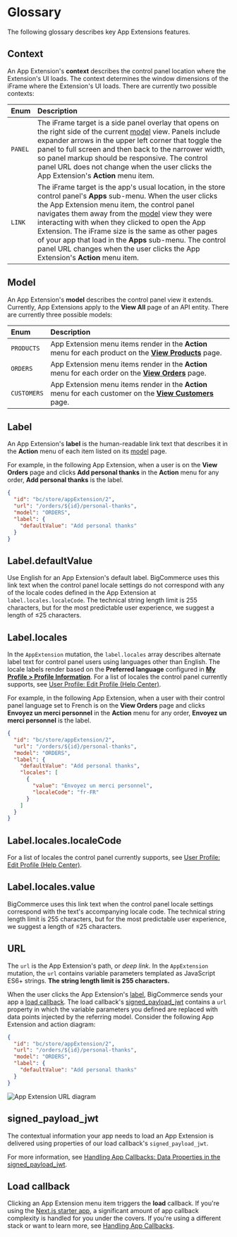 
# Glossary

The following glossary describes key App Extensions features.

## Context

An App Extension's **context** describes the control panel location where the Extension's UI loads. The context determines the window dimensions of the iFrame where the Extension's UI loads. There are currently two possible contexts:

| Enum | Description |
|:-----|:------------|
| `PANEL` | The iFrame target is a side panel overlay that opens on the right side of the current [model](#model) view. Panels include expander arrows in the upper left corner that toggle the panel to full screen and then back to the narrower width, so panel markup should be responsive. The control panel URL does not change when the user clicks the App Extension's **Action** menu item. |
| `LINK` | The iFrame target is the app's usual location, in the store control panel's **Apps** sub-menu. When the user clicks the App Extension menu item, the control panel navigates them away from the [model](#model) view they were interacting with when they clicked to open the App Extension. The iFrame size is the same as other pages of your app that load in the **Apps** sub-menu. The control panel URL changes when the user clicks the App Extension's **Action** menu item. |

## Model

An App Extension's **model** describes the control panel view it extends. Currently, App Extensions apply to the **View All** page of an API entity. There are currently three possible models:

| Enum | Description |
|:-----|:------------|
| `PRODUCTS` | App Extension menu items render in the **Action** menu for each product on the **[View Products](https://login.bigcommerce.com/deep-links/manage/products)** page. |
| `ORDERS` | App Extension menu items render in the **Action** menu for each order on the **[View Orders](https://login.bigcommerce.com/deep-links/manage/orders)** page. |
| `CUSTOMERS` | App Extension menu items render in the **Action** menu for each customer on the **[View Customers](https://login.bigcommerce.com/deep-links/manage/customers)** page. |

## Label

An App Extension's **label** is the human-readable link text that describes it in the **Action** menu of each item listed on its [model](#model) page.

For example, in the following App Extension, when a user is on the **View Orders** page and clicks **Add personal thanks** in the **Action** menu for any order, **Add personal thanks** is the label.

```json filename="Partial App Extension query response, Add personal thanks" showLineNumbers copy
{
  "id": "bc/store/appExtension/2",
  "url": "/orders/${id}/personal-thanks",
  "model": "ORDERS",
  "label": {
    "defaultValue": "Add personal thanks"
  }
}
```

## Label.defaultValue

Use English for an App Extension's default label. BigCommerce uses this link text when the control panel locale settings do not correspond with any of the locale codes defined in the App Extension at `label.locales.localeCode`. The technical string length limit is 255 characters, but for the most predictable user experience, we suggest a length of ≤25 characters.

## Label.locales

In the `AppExtension` mutation, the `label.locales` array describes alternate label text for control panel users using languages other than English. The locale labels render based on the **Preferred language** configured in **[My Profile > Profile Information](https://login.bigcommerce.com/deep-links/manage/user-settings/profile)**. For a list of locales the control panel currently supports, see [User Profile: Edit Profile (Help Center)](https://support.bigcommerce.com/s/article/User-Profile#edit-profile). 

For example, in the following App Extension, when a user with their control panel language set to French is on the **View Orders** page and clicks **Envoyez un merci personnel** in the **Action** menu for any order, **Envoyez un merci personnel** is the label.

```json filename="Partial App Extension query response, Add personal thanks" showLineNumbers copy
{
  "id": "bc/store/appExtension/2",
  "url": "/orders/${id}/personal-thanks",
  "model": "ORDERS",
  "label": {
    "defaultValue": "Add personal thanks",
    "locales": [
      {
        "value": "Envoyez un merci personnel",
        "localeCode": "fr-FR"
      }
    ]
  }
}
```

## Label.locales.localeCode

For a list of locales the control panel currently supports, see [User Profile: Edit Profile (Help Center)](https://support.bigcommerce.com/s/article/User-Profile#edit-profile). 

## Label.locales.value

BigCommerce uses this link text when the control panel locale settings correspond with the text's accompanying locale code. The technical string length limit is 255 characters, but for the most predictable user experience, we suggest a length of ≤25 characters.

## URL

The `url` is the App Extension's path, or *deep link*. In the `AppExtension` mutation, the `url` contains variable parameters templated as JavaScript ES6+ strings. **The string length limit is 255 characters.**

When the user clicks the App Extension's [label](#label), BigCommerce sends your app a [load callback](#load-callback). The load callback's [signed_payload_jwt](#signed_payload_jwt) contains a `url` property in which the variable parameters you defined are replaced with data points injected by the referring model. Consider the following App Extension and action diagram:

```json filename="Partial App Extension query response, Add personal thanks" showLineNumbers copy
{
  "id": "bc/store/appExtension/2",
  "url": "/orders/${id}/personal-thanks",
  "model": "ORDERS",
  "label": {
    "defaultValue": "Add personal thanks"
  }
}
```

![App Extension URL diagram](https://storage.googleapis.com/bigcommerce-production-dev-center/images/app-extensions/app-extensions-scope.png "App Extension URL diagram")


## signed_payload_jwt

The contextual information your app needs to load an App Extension is delivered using properties of our load callback's `signed_payload_jwt`.

For more information, see [Handling App Callbacks: Data Properties in the signed_payload_jwt](/docs/integrations/apps/guide/callbacks#data-properties-in-the-signed_payload_jwt).

## Load callback

Clicking an App Extension menu item triggers the **load** callback. If you're using the [Next.js starter app](https://github.com/bigcommerce/sample-app-nodejs), a significant amount of app callback complexity is handled for you under the covers. If you're using a different stack or want to learn more, see [Handling App Callbacks](/docs/integrations/apps/guide/callbacks#render-the-app-with-load).
